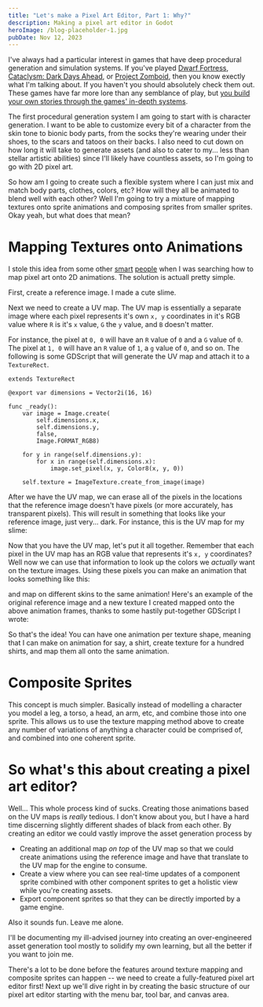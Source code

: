 ```yaml
---
title: "Let's make a Pixel Art Editor, Part 1: Why?"
description: Making a pixel art editor in Godot
heroImage: /blog-placeholder-1.jpg
pubDate: Nov 12, 2023
---
```


I've always had a particular interest in games that have deep procedural generation and simulation systems. If you've played [Dwarf Fortress](https://www.bay12games.com/dwarves/), [Cataclysm: Dark Days Ahead](https://cataclysmdda.org/), or [Project Zomboid](https://projectzomboid.com/), then you know exectly what I'm talking about. If you haven't you should absolutely check them out. These games have far more lore than any semblance of play, but [you build your own stories through the games' in-depth systems](https://dfstories.com/).

The first procedural generation system I am going to start with is character generation. I want to be able to customize every bit of a character from the skin tone to bionic body parts, from the socks they're wearing under their shoes, to the scars and tatoos on their backs. I also need to cut down on how long it will take to generate assets (and also to cater to my... less than stellar artistic abilities) since I'll likely have countless assets, so I'm going to go with 2D pixel art.

So how am I going to create such a flexible system where I can just mix and match body parts, clothes, colors, etc? How will they all be animated to blend well with each other? Well I'm going to try a mixture of mapping textures onto sprite animations and composing sprites from smaller sprites. Okay yeah, but what does that mean?

# Mapping Textures onto Animations
I stole this idea from some other [smart](https://www.youtube.com/watch?v=HsOKwUwL1bE) [people](https://old.reddit.com/r/proceduralgeneration/comments/ibybmg/uvmapping_pixel_art_for_effortless_content/) when I was searching how to map pixel art onto 2D animations. The solution is actuall pretty simple.

First, create a reference image. I made a cute slime.

<PixelImage src="/images/first-post/slime.png" />

Next we need to create a UV map. The UV map is essentially a separate image where each pixel represents it's own `x, y` coordinates in it's RGB value where `R` is it's `x` value, `G` the `y` value, and `B` doesn't matter.

For instance, the pixel at `0, 0` will have an `R` value of `0` and a `G` value of `0`. The pixel at `1, 0` will have an `R` value of `1`, a `g` value of `0`, and so on. The following is some GDScript that will generate the UV map and attach it to a `TextureRect`.

```gdscript
extends TextureRect

@export var dimensions = Vector2i(16, 16)

func _ready():
	var image = Image.create(
		self.dimensions.x,
		self.dimensions.y,
		false,
		Image.FORMAT_RGB8)

	for y in range(self.dimensions.y):
		for x in range(self.dimensions.x):
			image.set_pixel(x, y, Color8(x, y, 0))

	self.texture = ImageTexture.create_from_image(image)
```

After we have the UV map, we can erase all of the pixels in the locations that the reference image doesn't have pixels (or more accurately, has transparent pixels). This will result in something that looks like your reference image, just very... dark. For instance, this is the UV map for my slime:

<PixelImage src="/images/first-post/slime-uv-map.png" />

Now that you have the UV map, let's put it all together. Remember that each pixel in the UV map has an RGB value that represents it's `x, y` coordinates? Well now we can use that information to look up the colors we _actually_ want on the texture images. Using these pixels you can make an animation that looks something like this:

<PixelImage src="/images/first-post/uv-animation.png" />

and map on different skins to the same animation! Here's an example of the original reference image and a new texture I created mapped onto the above animation frames, thanks to some hastily put-together GDScript I wrote:

<PixelImage src="/images/first-post/processed-animation.gif" />


So that's the idea! You can have one animation per texture shape, meaning that I can make on animation for say, a shirt, create texture for a hundred shirts, and map them all onto the same animation.

# Composite Sprites

This concept is much simpler. Basically instead of modelling a character you model a leg, a torso, a head, an arm, etc, and combine those into one sprite. This allows us to use the texture mapping method above to create any number of variations of anything a character could be comprised of, and combined into one coherent sprite.

# So what's this about creating a pixel art editor?
Well... This whole process kind of sucks. Creating those animations based on the UV maps is _really_ tedious. I don't know about you, but I have a hard time discerning slightly different shades of black from each other. By creating an editor we could vastly improve the asset generation process by
- Creating an additional map _on top_ of the UV map so that we could create animations using the reference image and have that translate to the UV map for the engine to consume.
- Create a view where you can see real-time updates of a component sprite combined with other component sprites to get a holistic view while you're creating assets.
- Export component sprites so that they can be directly imported by a game engine.

Also it sounds fun. Leave me alone.

I'll be documenting my ill-advised journey into creating an over-engineered asset generation tool mostly to solidify my own learning, but all the better if you want to join me.

There's a lot to be done before the features around texture mapping and composite sprites can happen -- we need to create a fully-featured pixel art editor first! Next up we'll dive right in by creating the basic structure of our pixel art editor starting with the menu bar, tool bar, and canvas area.
